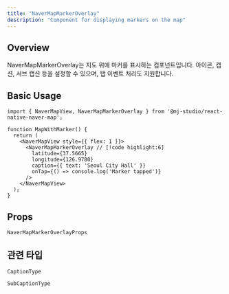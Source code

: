 ```yaml
---
title: "NaverMapMarkerOverlay"
description: "Component for displaying markers on the map"
---
```


## Overview

NaverMapMarkerOverlay는 지도 위에 마커를 표시하는 컴포넌트입니다.
아이콘, 캡션, 서브 캡션 등을 설정할 수 있으며, 탭 이벤트 처리도 지원합니다.

## Basic Usage

```tsx
import { NaverMapView, NaverMapMarkerOverlay } from '@mj-studio/react-native-naver-map';

function MapWithMarker() {
  return (
    <NaverMapView style={{ flex: 1 }}>
      <NaverMapMarkerOverlay // [!code highlight:6]
        latitude={37.5665}
        longitude={126.9780}
        caption={{ text: 'Seoul City Hall' }}
        onTap={() => console.log('Marker tapped')}
      />
    </NaverMapView>
  );
}
```

## Props

`NaverMapMarkerOverlayProps`

<AutoTypeTable path="../src/component/NaverMapMarkerOverlay.tsx" name="NaverMapMarkerOverlayProps" />

## 관련 타입

`CaptionType`

<AutoTypeTable path="../src/component/NaverMapMarkerOverlay.tsx" name="CaptionType" />

`SubCaptionType`

<AutoTypeTable path="../src/component/NaverMapMarkerOverlay.tsx" name="SubCaptionType" />
